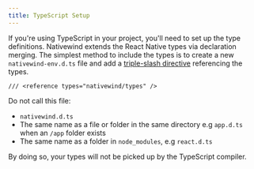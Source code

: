 ```yaml
---
title: TypeScript Setup
---
```

If you're using TypeScript in your project, you'll need to set up the type definitions. Nativewind extends the React Native types via declaration merging. The simplest method to include the types is to create a new `nativewind-env.d.ts` file and add a [triple-slash directive](https://www.typescriptlang.org/docs/handbook/triple-slash-directives.html) referencing the types.

```tsx
/// <reference types="nativewind/types" />
```

<Callout type="warn" title="CAUTION">
Do not call this file:

- `nativewind.d.ts`
- The same name as a file or folder in the same directory e.g `app.d.ts` when an `/app` folder exists
- The same name as a folder in `node_modules`, e.g `react.d.ts`

By doing so, your types will not be picked up by the TypeScript compiler.
</Callout> 
